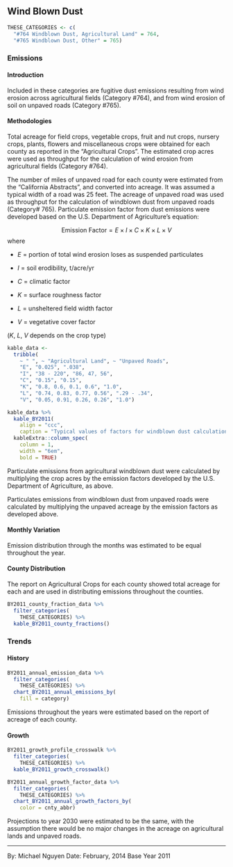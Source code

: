 ## Wind Blown Dust

```r
THESE_CATEGORIES <- c(
  "#764 Windblown Dust, Agricultural Land" = 764,
  "#765 Windblown Dust, Other" = 765)
```

### Emissions

#### Introduction {-}

Included in these categories are fugitive dust emissions resulting from wind erosion across agricultural fields (Category #764), and from wind erosion of soil on unpaved roads (Category #765).

#### Methodologies {-}

Total acreage for field crops, vegetable crops, fruit and nut crops, nursery crops, plants, flowers and miscellaneous crops were obtained for each county as reported in the "Agricultural Crops". The estimated crop acres were used as throughput for the calculation of wind erosion from agricultural fields (Category #764).

The number of miles of unpaved road for each county were estimated from the "California Abstracts", and converted into acreage. It was assumed a typical width of a road was 25 feet. The acreage of unpaved road was used as throughput for the calculation of windblown dust from unpaved roads (Category# 765). Particulate emission factor from dust emissions were developed based on the U.S. Department of Agriculture's equation:

$$
\text{Emission Factor} = E \times I \times C \times K \times L \times V
$$
where

<div class="nobullet">

- $E$ = portion of total wind erosion loses as suspended particulates

- $I$ = soil erodibility, t/acre/yr

- $C$ = climatic factor

- $K$ = surface roughness factor

- $L$ = unsheltered field width factor 

- $V$ = vegetative cover factor

($K$, $L$, $V$ depends on the crop type)

```r
kable_data <-
  tribble(
    ~ " ", ~ "Agricultural Land", ~ "Unpaved Roads",
    "E", "0.025", ".038",
    "I", "38 - 220", "86, 47, 56",
    "C", "0.15", "0.15",
    "K", "0.8, 0.6, 0.1, 0.6", "1.0",
    "L", "0.74, 0.83, 0.77, 0.56", ".29 - .34",
    "V", "0.05, 0.91, 0.26, 0.26", "1.0")

kable_data %>%
  kable_BY2011(
    align = "ccc",
    caption = "Typical values of factors for windblown dust calculations.") %>%
  kableExtra::column_spec(
    column = 1,
    width = "6em",
    bold = TRUE)
```

Particulate emissions from agricultural windblown dust were calculated by multiplying the crop acres by the emission factors developed by the U.S. Department of Agriculture, as above.

Particulates emissions from windblown dust from unpaved roads were calculated by multiplying the unpaved acreage by the emission factors as developed above.

#### Monthly Variation {-}

Emission distribution through the months was estimated to be equal throughout the year.

#### County Distribution {-}

The report on Agricultural Crops for each county showed total acreage for each and are used in distributing emissions throughout the counties.

```r
BY2011_county_fraction_data %>%
  filter_categories(
    THESE_CATEGORIES) %>%
  kable_BY2011_county_fractions()
```

### Trends

#### History {-}

```r
BY2011_annual_emission_data %>%
  filter_categories(
    THESE_CATEGORIES) %>%
  chart_BY2011_annual_emissions_by(
    fill = category) 
```

Emissions throughout the years were estimated based on the report of acreage of each county.

#### Growth {-}

```r
BY2011_growth_profile_crosswalk %>%
  filter_categories(
    THESE_CATEGORIES) %>%
  kable_BY2011_growth_crosswalk()
```

```r
BY2011_annual_growth_factor_data %>%
  filter_categories(
    THESE_CATEGORIES) %>%
  chart_BY2011_annual_growth_factors_by(
    color = cnty_abbr) 
```

Projections to year 2030 were estimated to be the same, with the assumption there would be no major changes in the acreage on agricultural lands and unpaved roads.

***

By: Michael Nguyen 
Date: February, 2014 
Base Year 2011
